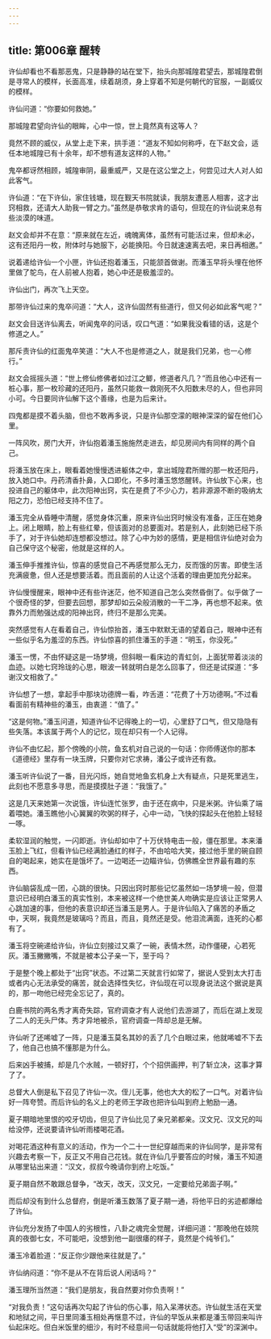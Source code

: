 ```yaml
---
---
---
```

title: 第006章 醒转
---





许仙却看也不看那恶鬼，只是静静的站在堂下，抬头向那城隍君望去，那城隍君倒是寻常人的模样，长面高准，续着胡须，身上穿着不知是何朝代的官服，一副威仪的模样。

许仙问道：“你要如何救她。”

那城隍君望向许仙的眼眸，心中一惊，世上竟然真有这等人？

竟然不顾的威仪，从堂上走下来，拱手道：“道友不知如何称呼，在下赵文会，适任本地城隍已有十余年，却不想有道友这样的人物。”

鬼卒都讶然相顾，城隍审阴，最重威严，又是在这公堂之上，何尝见过大人对人如此客气。

许仙道：“在下许仙，家住钱塘，现在觐天书院就读，我朋友遭恶人相害，这才出窍相救，还请大人助我一臂之力。”虽然是恭敬求肯的语句，但现在的许仙说来总有些淡漠的味道。

赵文会却并不在意：“原来就在左近，魂魄离体，虽然有可能活过来，但却未必，这有还阳丹一枚，附体时与她服下，必能换阳。今日就速速离去吧，来日再相邀。”

说着递给许仙一个小匣，许仙还抱着潘玉，只能颔首做谢。而潘玉早将头埋在他怀里做了鸵鸟，在人前被人抱着，她心中还是极羞涩的。

许仙出门，再次飞上天空。

那带许仙过来的鬼卒问道：“大人，这许仙固然有些道行，但又何必如此客气呢？”

赵文会目送许仙离去，听闻鬼卒的问话，叹口气道：“如果我没看错的话，这是个修道之人。”

那斥责许仙的红面鬼卒笑道：“大人不也是修道之人，就是我们兄弟，也一心修行。”

赵文会摇摇头道：“世上修仙修佛者如过江之鲫，修道者凡几？”而且他心中还有一桩心事，那一枚珍藏的还阳丹，虽然只能救一救刚死不久阳数未尽的人，但也非同小可。今日要同许仙解下这个善缘，也是为后来计。

四鬼都是摸不着头脑，但也不敢再多说，只是许仙那空濛的眼神深深的留在他们心里。

一阵风吹，房门大开，许仙抱着潘玉施施然走进去，却见房间内有同样的两个自己。

将潘玉放在床上，眼看着她慢慢透进躯体之中，拿出城隍君所赠的那一枚还阳丹，放入她口中。丹药清香扑鼻，入口即化，不多时潘玉悠悠醒转。许仙放下心来，也投进自己的躯体中，此次阳神出窍，实在是费了不少心力，若非源源不断的吸纳太阳之力，恐怕已经支持不住了。

潘玉完全从昏睡中清醒，感觉身体沉重，原来许仙出窍时候没有准备，正压在她身上。闭上眼睛，脸上有些红晕，但该面对的总要面对。若是别人，此刻她已经下杀手了，对于许仙她却连想都没想过。除了心中为妙的感情，更是相信许仙绝对会为自己保守这个秘密，他就是这样的人。

潘玉伸手推推许仙，惊喜的感觉自己不再感觉那么无力，反而饿的厉害。即使生活充满疲惫，但人还是想要活着。而且面前的人让这个活着的理由更加充分起来。

许仙慢慢醒来，眼神中还有些许迷茫，他不知道自己怎么突然昏倒了。似乎做了一个很奇怪的梦，但要去回想，那梦却如云朵般消散的一干二净，再也想不起来。依靠外力而勉强达成的阳神出窍，终归不是那么完美。

突然感觉有人在看着自己，许仙惊抬首，潘玉中默默无语的望着自己，眼神中还有一些似乎名为羞涩的东西。许仙惊喜的抓住潘玉的手道：“明玉，你没死。”

潘玉一愣，不由怀疑这是一场梦境，但斜眼一看床边的青虹剑，上面犹带着淡淡的血迹。以她七窍玲珑的心思，眼波一转就明白是怎么回事了，但还是试探道：“多谢汉文相救了。”

许仙想了一想，拿起手中那块功德牌一看，咋舌道：“花费了十万功德啊。”不过看看面前有精神些的潘玉，由衷道：“值了。”

“这是何物。”潘玉问道，知道许仙不记得晚上的一切，心里舒了口气，但又隐隐有些失落。本该属于两个人的记忆，现在却只有一个人记得。

许仙不由忆起，那个傍晚的小院，鱼玄机对自己说的一句话：你师傅送你的那本《道德经》里存有一块玉牌，只要你对它求祷，潘公子或许还有救。

潘玉听许仙说了一番，目光闪烁，她自觉地鱼玄机身上大有疑点，只是死里逃生，此刻也不愿意多寻思，而是摸摸肚子道：“我饿了。”

这是几天来她第一次说饿，许仙连忙张罗，由于还在病中，只是米粥。许仙乘了端着喂她。潘玉瞧他小心翼翼的吹粥的样子，心中一动，飞快的探起头在他脸上轻轻一啄。

柔软湿润的触觉，一闪即逝。许仙却如中了十万伏特电击一般，僵在那里。本来潘玉脸上飞红，但看许仙已经满脸通红的样子，不由哈哈大笑，接过他手里的碗自顾自的喝起来，她实在是饿坏了。一边喝还一边瞄许仙，仿佛瞧全世界最有趣的东西。

许仙脑袋乱成一团，心跳的很快。只因出窍时那些记忆虽然如一场梦境一般，但潜意识已经明白潘玉的真实性别，本来被这样一个绝世美人吻确实是应该让正常男人心跳加速的事，但他的表意识却还当潘玉是男人。于是许仙陷入了痛苦的矛盾之中，天啊，我竟然是玻璃吗？而且，而且，竟然还是受。他泪流满面，连死的心都有了。

潘玉将空碗递给许仙，许仙立刻接过又乘了一碗，表情木然，动作僵硬，心若死灰。潘玉撇撇嘴，不就是被本公子亲一下，至于吗？

于是整个晚上都处于“出窍”状态。不过第二天就言行如常了，据说人受到太大打击或者内心无法承受的痛苦，就会选择性失忆，许仙现在可以现身说法这个据说是真的，那一吻他已经完全忘记了，真的。

白鹿书院的两名秀才离奇失踪，官府调查才有人说他们去游湖了，而后在湖上发现了二人的无头尸体。秀才异地被杀，官府调查一阵却总是无解。

许仙听了还唏嘘了一阵，只是潘玉莫名其妙的丢了几个白眼过来，他就唏嘘不下去了，他自己也搞不懂那是为什么。

后来凶手被捕，却是几个水贼，一顿好打，个个招供画押，判了斩立决，这事才算了了。

总督大人倒是私下召见了许仙一次。侄儿无事，他也大大的松了一口气。对着许仙好一阵夸赞。而后许仙的名义上的老师王学政也把许仙叫到府上勉励一通。

夏子期暗地里恨的咬牙切齿，但见了许仙比见了亲兄弟都亲。汉文兄、汉文兄的叫给没停，还说要请许仙听雨楼喝花酒。

对喝花酒这种有意义的活动，作为一个二十一世纪穿越而来的许仙同学，是非常有兴趣去考察一下，反正又不用自己花钱。就在许仙几乎要答应的时候，潘玉不知道从哪里钻出来道：“汉文，叔叔今晚请你到府上吃饭。”

夏子期自然不敢跟总督争，“改天，改天，汉文兄，一定要给兄弟面子啊。”

而后却没有到什么总督府，倒是听潘玉数落了夏子期一通，将他平日的劣迹都爆给了许仙。

许仙充分发扬了中国人的劣根性，八卦之魂完全觉醒，详细问道：“那晚他在妓院真的夜御七女，不可能吧，没想到他一副很痿的样子，竟然是个纯爷们。”

潘玉冷着脸道：“反正你少跟他来往就是了。”

许仙纳闷道：“你不是从不在背后说人闲话吗？”

潘玉理所当然道：“我们是朋友，我自然要对你负责啊！”

“对我负责！”这句话再次勾起了许仙的伤心事，陷入呆滞状态。许仙就生活在天堂和地狱之间，平日里同潘玉相处再惬意不过，许仙的早饭从来都是潘玉带回来叫许仙起床吃。但白米饭里的细沙，有时不经意间一句话就能将他打入“受”的深渊中。